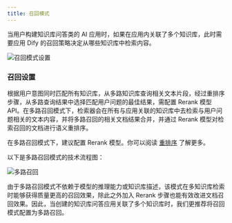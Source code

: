 ```yaml
---
title: 召回模式
---
```



当用户构建知识库问答类的 AI 应用时，如果在应用内关联了多个知识库，此时需要应用 Dify 的召回策略决定从哪些知识库中检索内容。

![召回模式设置](https://assets-docs.dify.ai/dify-enterprise-mintlify/zh_CN/learn-more/extended-reading/retrieval-augment/c0d6a2517ce9ba13a35cbbd5d94091aa.png)

### 召回设置

根据用户意图同时匹配所有知识库，从多路知识库查询相关文本片段，经过重排序步骤，从多路查询结果中选择匹配用户问题的最佳结果，需配置 Rerank 模型 API。在多路召回模式下，检索器会在所有与应用关联的知识库中去检索与用户问题相关的文本内容，并将多路召回的相关文档结果合并，并通过 Rerank 模型对检索召回的文档进行语义重排序。

在多路召回模式下，建议配置 Rerank 模型。你可以阅读 [重排序](https://docs.dify.ai/v/zh-hans/learn-more/extended-reading/retrieval-augment/rerank) 了解更多。

以下是多路召回模式的技术流程图：

![多路召回](https://assets-docs.dify.ai/dify-enterprise-mintlify/zh_CN/learn-more/extended-reading/retrieval-augment/af426fa2d9ba358ca769a19f70369b31.png)

由于多路召回模式不依赖于模型的推理能力或知识库描述，该模式在多知识库检索时能够获得质量更高的召回效果，除此之外加入 Rerank 步骤也能有效改进文档召回效果。因此，当创建的知识库问答应用关联了多个知识库时，我们更推荐将召回模式配置为多路召回。
